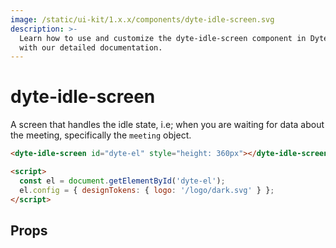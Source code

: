 ```yaml
---
image: /static/ui-kit/1.x.x/components/dyte-idle-screen.svg
description: >-
  Learn how to use and customize the dyte-idle-screen component in Dyte's UI Kit
  with our detailed documentation.
---
```


# dyte-idle-screen

A screen that handles the idle state,
i.e; when you are waiting for data about the meeting, specifically the `meeting` object.

```html
<dyte-idle-screen id="dyte-el" style="height: 360px"></dyte-idle-screen>

<script>
  const el = document.getElementById('dyte-el');
  el.config = { designTokens: { logo: '/logo/dark.svg' } };
</script>
```

## Props

<PropsTable of="dyte-idle-screen" />

<head>
  <title>UI Kit dyte-idle-screen</title>
</head>
